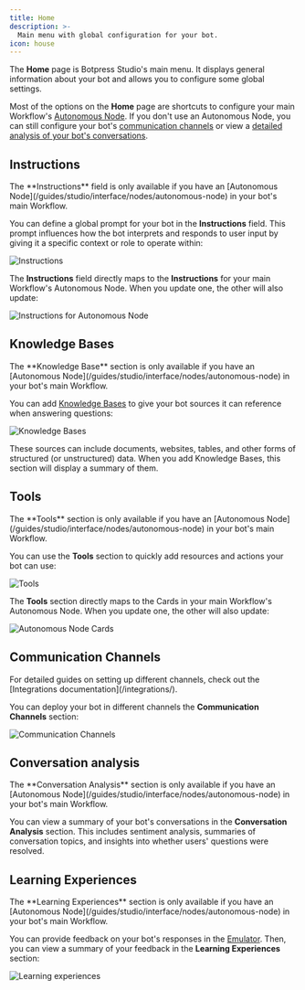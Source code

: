 ```yaml
---
title: Home
description: >-
  Main menu with global configuration for your bot.
icon: house
---
```



The <Icon icon="house"/> **Home** page is Botpress Studio's main menu. It displays general information about your bot and allows you to configure some global settings.

Most of the options on the **Home** page are shortcuts to configure your main Workflow's [Autonomous Node](/guides/studio/interface/nodes/autonomous-node). If you don't use an Autonomous Node, you can still configure your bot's [communication channels](#communication-channels) or view a [detailed analysis of your bot's conversations](#conversation-analysis).

## Instructions

<Note>
  The **Instructions** field is only available if you have an [Autonomous Node](/guides/studio/interface/nodes/autonomous-node) in your bot's main Workflow.
</Note>

You can define a global prompt for your bot in the **Instructions** field. This prompt influences how the bot interprets and responds to user input by giving it a specific context or role to operate within:

<Image
  alt="Instructions"
  src="./home-instructions.png"
  srcDark="./home-instructions-dark.png"
/>

The **Instructions** field directly maps to the **Instructions** for your main Workflow's Autonomous Node. When you update one, the other will also update:

<Image
  alt="Instructions for Autonomous Node"
  src="./node-instructions.png"
  srcDark="./node-instructions-dark.png"
/>

## Knowledge Bases

<Note>
  The **Knowledge Base** section is only available if you have an [Autonomous Node](/guides/studio/interface/nodes/autonomous-node) in your bot's main Workflow.
</Note>

You can add [Knowledge Bases](/guides/studio/interface/knowledge-base/) to give your bot sources it can reference when answering questions:

<Image
  alt="Knowledge Bases"
  src="./knowledge-base.png"
  srcDark="./knowledge-base-dark.png"
/>

These sources can include documents, websites, tables, and other forms of structured (or unstructured) data. When you add Knowledge Bases, this section will display a summary of them.

## Tools

<Note>
  The **Tools** section is only available if you have an [Autonomous Node](/guides/studio/interface/nodes/autonomous-node) in your bot's main Workflow.
</Note>

You can use the **Tools** section to quickly add resources and actions your bot can use:

<Image
  alt="Tools"
  src="./tools.png"
  srcDark="./tools-dark.png"
/>

The **Tools** section directly maps to the Cards in your main Workflow's Autonomous Node. When you update one, the other will also update:

<Image
  alt="Autonomous Node Cards"
  src="./node-cards.png"
  srcDark="./node-cards-dark.png"
/>

## Communication Channels

<Tip>
  For detailed guides on setting up different channels, check out the [Integrations documentation](/integrations/).
</Tip>

You can deploy your bot in different channels  the **Communication Channels** section:

<Image
  alt="Communication Channels"
  src="./comm-channels.png"
  srcDark="./comm-channels-dark.png"
/>

## Conversation analysis

<Note>
  The **Conversation Analysis** section is only available if you have an [Autonomous Node](/guides/studio/interface/nodes/autonomous-node) in your bot's main Workflow.
</Note>

You can view a summary of your bot's conversations in the **Conversation Analysis** section. This includes sentiment analysis, summaries of conversation topics, and insights into whether users' questions were resolved.

## Learning Experiences

<Note>
  The **Learning Experiences** section is only available if you have an [Autonomous Node](/guides/studio/interface/nodes/autonomous-node) in your bot's main Workflow.
</Note>

You can provide feedback on your bot's responses in the [Emulator](/guides/studio/interface/emulator). Then, you can view a summary of your feedback in the **Learning Experiences** section:

<Image
  alt="Learning experiences"
  src="./learning-experiences.png"
  srcDark="./learning-experiences-dark.png"
/>